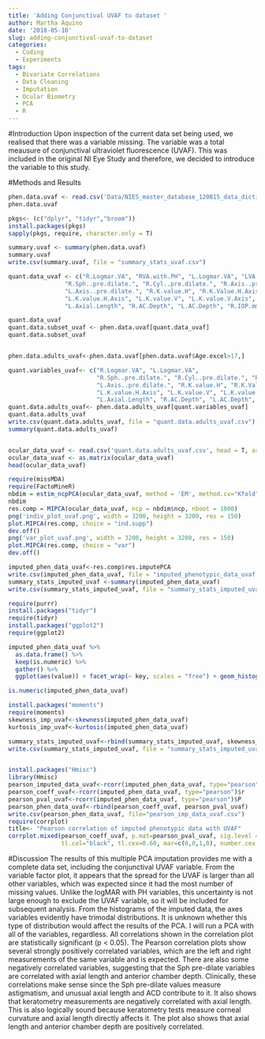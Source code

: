 ```yaml
---
title: 'Adding Conjunctival UVAF to dataset '
author: Martha Aquino
date: '2018-05-10'
slug: adding-conjunctival-uvaf-to-dataset
categories:
  - Coding
  - Experiments
tags:
  - Bivariate Correlations
  - Data Cleaning
  - Imputation
  - Ocular Biometry
  - PCA
  - R
---
```


#Introduction 
Upon inspection of the current data set being used, we realised that there was a variable missing. The variable was a total meausure of conjunctival ultraviolet fluorescence (UVAF). This was included in the original NI Eye Study and therefore, we decided to introduce the variable to this study. 

#Methods and Results 
```r
phen.data.uvaf <- read.csv('Data/NIES_master_database_120815_data_dictionary-2.csv')
phen.data.uvaf

pkgs<- (c("dplyr", "tidyr","broom"))
install.packages(pkgs)
sapply(pkgs, require, character.only = T)

summary.uvaf <- summary(phen.data.uvaf)
summary.uvaf
write.csv(summary.uvaf, file = "summary_stats_uvaf.csv")

quant.data_uvaf <- c("R.Logmar.VA", "RVA.with.PH", "L.Logmar.VA", "LVA.with.PH", 
                "R.Sph..pre.dilate.", "R.Cyl..pre.dilate.", "R.Axis..pre.dilate.", "L.Sph..pre.dilate.", "L.Cyl..pre.dilate.",
                "L.Axis..pre.dilate.", "R.K.value.H", "R.K.Value.H.Axis", "R.K.value.V", "R.K.value.V.Axis", "L.K.value.H",
                "L.K.value.H.Axis", "L.K.value.V", "L.K.value.V.Axis", "R.Pachimetry", "L.Pachimetry", "R.Axial.Length",
                "L.Axial.Length", "R.AC.Depth", "L.AC.Depth", "R.IOP.mmHg", "L.IOP.mmHg", "R.CDR", "L.CDR", "totaluvafmm")

quant.data_uvaf
quant.data.subset_uvaf <- phen.data.uvaf[quant.data_uvaf]
quant.data.subset_uvaf


phen.data.adults_uvaf<-phen.data.uvaf[phen.data.uvaf$Age.excel>17,]

quant.variables_uvaf<- c("R.Logmar.VA", "L.Logmar.VA",
                         "R.Sph..pre.dilate.", "R.Cyl..pre.dilate.", "R.Axis..pre.dilate.", "L.Sph..pre.dilate.", "L.Cyl..pre.dilate.",
                         "L.Axis..pre.dilate.", "R.K.value.H", "R.K.Value.H.Axis", "R.K.value.V", "R.K.value.V.Axis", "L.K.value.H",
                         "L.K.value.H.Axis", "L.K.value.V", "L.K.value.V.Axis", "R.Pachimetry", "L.Pachimetry", "R.Axial.Length",
                         "L.Axial.Length", "R.AC.Depth", "L.AC.Depth", "R.IOP.mmHg", "L.IOP.mmHg", "R.CDR", "L.CDR", "totaluvafmm")
quant.data.adults_uvaf<- phen.data.adults_uvaf[quant.variables_uvaf]
quant.data.adults_uvaf
write.csv(quant.data.adults_uvaf, file = "quant.data.adults_uvaf.csv")
summary(quant.data.adults_uvaf)


ocular_data_uvaf <- read.csv('quant.data.adults_uvaf.csv', head = T, as.is = T, row.names = 1)
ocular_data_uvaf <- as.matrix(ocular_data_uvaf)
head(ocular_data_uvaf)

require(missMDA)
require(FactoMineR)
nbdim = estim_ncpPCA(ocular_data_uvaf, method = 'EM', method.cv="Kfold")
nbdim
res.comp = MIPCA(ocular_data_uvaf, ncp = nbdim$ncp, nboot = 1000)
png('indiv_plot_uvaf.png', width = 3200, height = 3200, res = 150)
plot.MIPCA(res.comp, choice = "ind.supp") 
dev.off()
png('var_plot_uvaf.png', width = 3200, height = 3200, res = 150)
plot.MIPCA(res.comp, choice = "var") 
dev.off()

imputed_phen_data_uvaf<-res.comp$res.imputePCA
write.csv(imputed_phen_data_uvaf, file = "imputed_phenotypic_data_uvaf.csv")
summary_stats_imputed_uvaf <-summary(imputed_phen_data_uvaf)
write.csv(summary_stats_imputed_uvaf, file = "summary_stats_imputed_uvaf.csv")

require(purrr)
install.packages("tidyr")
require(tidyr)
install.packages("ggplot2")
require(ggplot2)

imputed_phen_data_uvaf %>%
  as.data.frame() %>%
  keep(is.numeric) %>%
  gather() %>%
  ggplot(aes(value)) + facet_wrap(~ key, scales = "free") + geom_histogram(fill = 'grey', colour = "black")

is.numeric(imputed_phen_data_uvaf)

install.packages("moments")
require(moments)
skewness_imp_uvaf<-skewness(imputed_phen_data_uvaf)
kurtosis_imp_uvaf<-kurtosis(imputed_phen_data_uvaf)

summary_stats_imputed_uvaf<-rbind(summary_stats_imputed_uvaf, skewness_imp_uvaf, kurtosis_imp_uvaf)
write.csv(summary_stats_imputed_uvaf, file = "summary_stats_imputed_uvaf.csv")


install.packages("Hmisc")
library(Hmisc)
pearson_imputed_data_uvaf<-rcorr(imputed_phen_data_uvaf, type="pearson")
pearson_coeff_uvaf<-rcorr(imputed_phen_data_uvaf, type="pearson")$r
pearson_pval_uvaf<-rcorr(imputed_phen_data_uvaf, type="pearson")$P
pearson_phen_data_uvaf<-rbind(pearson_coeff_uvaf, pearson_pval_uvaf)
write.csv(pearson_phen_data_uvaf, file="pearson_imp_data_uvaf.csv")
require(corrplot)
title<- "Pearson correlation of imputed phenotypic data with UVAF"
corrplot.mixed(pearson_coeff_uvaf, p.mat=pearson_pval_uvaf, sig.level = 0.05, insig="blank", tl.pos = 'lt',
               tl.col="black", tl.cex=0.60, mar=c(0,0,1,0), number.cex = 0.50, title=title)

```

#Discussion
The results of this multiple PCA imputation provides me with a complete data set, including the conjunctival UVAF variable. From the variable factor plot, it appears that the spread for the UVAF is larger than all other variables, which was expected since it had the most number of missing values. Unlike the logMAR with PH variables, this uncertainty is not large enough to exclude the UVAF variable, so it will be included for subsequent analysis. 
From the histograms of the imputed data, the axes variables evidently have trimodal distributions. It is unknown whether this type of distribution would affect the results of the PCA. I will run a PCA with all of the variables, regardless. 
All correlations shown in the correlation plot are statistically significant (p < 0.05). The Pearson correlation plots show several strongly positively correlated variables, which are the left and right measurements of the same variable and is expected. There are also some negatively correlated variables, suggesting that the Sph pre-dilate variables are correlated with axial length and anterior chamber depth. Clinically, these correlations make sense since the Sph pre-dilate values measure astigmatism, and unusual axial length and ACD contribute to it. It also shows that keratometry measurements are negatively correlated with axial length. This is also logically sound because keratometry tests measure corneal curvature and axial length directly affects it. The plot also shows that axial length and anterior chamber depth are positively correlated. 
